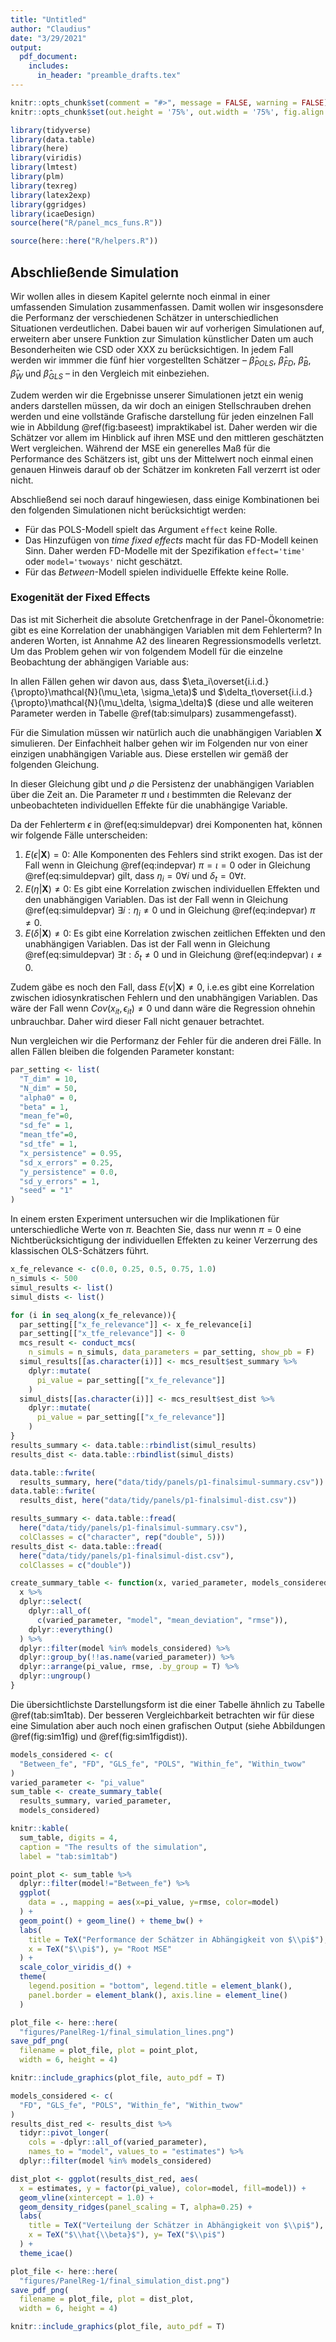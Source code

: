 ```yaml
---
title: "Untitled"
author: "Claudius"
date: "3/29/2021"
output: 
  pdf_document:
    includes:
      in_header: "preamble_drafts.tex"
---
```


```r
knitr::opts_chunk$set(comment = "#>", message = FALSE, warning = FALSE)
knitr::opts_chunk$set(out.height = '75%', out.width = '75%', fig.align = 'center') 
```

```r
library(tidyverse)
library(data.table)
library(here)
library(viridis)
library(lmtest)
library(plm)
library(texreg)
library(latex2exp)
library(ggridges)
library(icaeDesign)
source(here("R/panel_mcs_funs.R"))
```

```r
source(here::here("R/helpers.R"))
```

## Abschließende Simulation

Wir wollen alles in diesem Kapitel gelernte noch einmal in einer umfassenden
Simulation zusammenfassen. Damit wollen wir insgesonsdere die Performanz
der verschiedenen Schätzer in unterschiedlichen Situationen verdeutlichen.
Dabei bauen wir auf vorherigen Simulationen auf, erweitern aber unsere 
Funktion zur Simulation künstlicher Daten um auch Besonderheiten wie
CSD oder XXX zu berücksichtigen. In jedem Fall werden wir immmer die 
fünf hier vorgestellten Schätzer -- 
$\hat{\beta}_{POLS}$, $\hat{\beta}_{FD}$, $\hat{\beta}_{B}$, $\hat{\beta}_{W}$ und 
$\hat{\beta}_{GLS}$ -- in den Vergleich mit einbeziehen.

Zudem werden wir die Ergebnisse unserer Simulationen jetzt ein wenig anders
darstellen müssen, da wir doch an einigen Stellschrauben drehen werden und
eine vollstände Grafische darstellung für jeden einzelnen Fall wie in 
Abbildung \@ref(fig:baseest) impraktikabel ist. 
Daher werden wir die Schätzer vor allem im Hinblick auf ihren MSE 
und den mittleren geschätzten Wert vergleichen. Während der MSE ein 
generelles Maß für die Performance des Schätzers ist, gibt uns der 
Mittelwert noch einmal einen genauen Hinweis darauf ob der Schätzer im 
konkreten Fall verzerrt ist oder nicht.

Abschließend sei noch darauf hingewiesen, dass einige Kombinationen bei den
folgenden Simulationen nicht berücksichtigt werden:

* Für das POLS-Modell spielt das Argument `effect` keine Rolle.
* Das Hinzufügen von *time fixed effects* macht für das FD-Modell keinen Sinn.
Daher werden FD-Modelle mit der Spezifikation `effect='time'` oder `model='twoways'` 
nicht geschätzt.
* Für das *Between*-Modell spielen individuelle Effekte keine Rolle.

### Exogenität der Fixed Effects

Das ist mit Sicherheit die absolute Gretchenfrage in der Panel-Ökonometrie:
gibt es eine Korrelation der unabhängigen Variablen mit dem Fehlerterm?
In anderen Worten, ist Annahme A2 des linearen Regressionsmodells verletzt.
Um das Problem gehen wir von folgendem Modell für die einzelne Beobachtung 
der abhängigen Variable aus:

\begin{align}
\label{eq:simuldepvar}
  y_{it} &= \alpha + \beta x_{it} +\epsilon \nonumber\\
  y_{it} &= \alpha + \beta x_{it} + (\eta_i + \delta_t + v_{it})\\
\end{align}

In allen Fällen gehen wir davon aus, dass 
$\eta_i\overset{i.i.d.}{\propto}\mathcal{N}(\mu_\eta, \sigma_\eta)$ und
$\delta_t\overset{i.i.d.}{\propto}\mathcal{N}(\mu_\delta, \sigma_\delta)$
(diese und alle weiteren Parameter werden in Tabelle \@ref(tab:simulpars) 
zusammengefasst).

Für die Simulation müssen wir natürlich auch die unabhängigen Variablen 
$\boldsymbol{X}$ simulieren. Der Einfachheit halber gehen wir im Folgenden nur
von einer einzigen unabhängigen Variable aus. Diese erstellen wir gemäß der
folgenden Gleichung.

\begin{align}
  \label{eq:indepvar}
  x_{it} &= \rho x_{it-1} + \pi\eta_i + \iota\delta_t + \zeta_{it}
\end{align}

In dieser Gleichung gibt und $\rho$ die Persistenz der unabhängigen Variablen
über die Zeit an. Die Parameter $\pi$ und $\iota$ bestimmten die Relevanz
der unbeobachteten individuellen Effekte für die unabhängige Variable.

\begin{table}
\centering
\label{tab:simulpars}
\begin{tabular}{cccc}
\toprule
\textbf{Szenario} & \textbf{Parameter} & \textbf{Wert} & \textbf{Beschreibung} \\
\midrule
~ & $N$ & $50$\\
~ & $T$ & $10$\\
~ & $\alpha_0$ & $0$\\
~ & $\beta$ & $1$\\
~ & $\mu_\eta$ & $x$\\
~ & $\sigma_\eta$ & $x$\\
~ & $\mu_\delta$ & $x$\\
~ & $\sigma_\delta$ & $x$ \\
~ & $\mu_v$ & $0$\\
~ & $\sigma_v$ & $1$\\
~ & $\mu_\zeta$ & $1$\\
~ & $\sigma_\zeta$ & $1 (0.2,1,5)$ \\ 
~ & $\rho$ & $0.95$ Persistenz von $\boldsymbol{x}_i$\\
1 & $\pi$ & $0-1$ Relevanz der $\eta_i$ für $\boldsymbol{x}_i$\\
1 & $\iota$ & $0$ Relevanz der $\delta_t$ für $\boldsymbol{x}_i$\\
2 & $\pi$ & $0$ Relevanz der $\eta_i$ für $\boldsymbol{x}_i$\\
2 & $\iota$ & $0-1$ Relevanz der $\delta_t$ für $\boldsymbol{x}_i$\\
3 & $\pi$ & $0-1$ Relevanz der $\eta_i$ für $\boldsymbol{x}_i$\\
3 & $\iota$ & $0-1$ Relevanz der $\delta_t$ für $\boldsymbol{x}_i$\\
\bottomrule
\end{tabular}
\caption{Die Parameter für die Simulation.}
\end{table}


Da der Fehlerterm $\epsilon$ in \@ref(eq:simuldepvar) drei Komponenten hat, 
können wir folgende Fälle unterscheiden:

1. $E(\epsilon | \boldsymbol{X})=0$: Alle Komponenten des Fehlers sind strikt exogen. Das ist der Fall wenn in Gleichung \@ref(eq:indepvar) $\pi=\iota=0$ oder in Gleichung \@ref(eq:simuldepvar) gilt, 
dass $\eta_i=0\forall i$ und $\delta_t=0\forall t$.
2. $E(\eta | \boldsymbol{X})\neq0$: Es gibt eine Korrelation zwischen individuellen 
Effekten und den unabhängigen Variablen. Das ist der Fall wenn in Gleichung
\@ref(eq:simuldepvar) $\exists i: \eta_i\neq0$ und in Gleichung \@ref(eq:indepvar) 
$\pi\neq 0$.
3. $E(\delta | \boldsymbol{X})\neq0$: Es gibt eine Korrelation zwischen zeitlichen 
Effekten und den unabhängigen Variablen. Das ist der Fall wenn in Gleichung
\@ref(eq:simuldepvar) $\exists t: \delta_t\neq0$ und in Gleichung \@ref(eq:indepvar) 
$\iota\neq 0$.


Zudem gäbe es noch den Fall, dass $E(v | \boldsymbol{X})\neq0$, i.e.es gibt eine 
Korrelation zwischen 
idiosynkratischen Fehlern und den unabhängigen Variablen. Das wäre der Fall
wenn $Cov(x_{it}, \epsilon_{it})\neq 0$ und dann wäre die Regression ohnehin
unbrauchbar. Daher wird dieser Fall nicht genauer betrachtet. 

Nun vergleichen wir die Performanz der Fehler für die anderen drei Fälle.
In allen Fällen bleiben die folgenden Parameter konstant:

```r
par_setting <- list(
  "T_dim" = 10,
  "N_dim" = 50,
  "alpha0" = 0,
  "beta" = 1,
  "mean_fe"=0,
  "sd_fe" = 1,
  "mean_tfe"=0,
  "sd_tfe" = 1,
  "x_persistence" = 0.95,
  "sd_x_errors" = 0.25,
  "y_persistence" = 0.0,
  "sd_y_errors" = 1,
  "seed" = "1"
)
```

In einem ersten Experiment untersuchen wir die Implikationen für unterschiedliche
Werte von $\pi$. Beachten Sie, dass nur wenn $\pi=0$ eine Nichtberücksichtigung 
der individuellen Effekten zu keiner Verzerrung des klassischen OLS-Schätzers führt.

```r
x_fe_relevance <- c(0.0, 0.25, 0.5, 0.75, 1.0)
n_simuls <- 500
simul_results <- list()
simul_dists <- list()

for (i in seq_along(x_fe_relevance)){
  par_setting[["x_fe_relevance"]] <- x_fe_relevance[i]
  par_setting[["x_tfe_relevance"]] <- 0
  mcs_result <- conduct_mcs(
    n_simuls = n_simuls, data_parameters = par_setting, show_pb = F)
  simul_results[[as.character(i)]] <- mcs_result$est_summary %>%
    dplyr::mutate(
      pi_value = par_setting[["x_fe_relevance"]]
    )
  simul_dists[[as.character(i)]] <- mcs_result$est_dist %>%
    dplyr::mutate(
      pi_value = par_setting[["x_fe_relevance"]]
    )
}
results_summary <- data.table::rbindlist(simul_results)
results_dist <- data.table::rbindlist(simul_dists)
```

```r
data.table::fwrite(
  results_summary, here("data/tidy/panels/p1-finalsimul-summary.csv"))
data.table::fwrite(
  results_dist, here("data/tidy/panels/p1-finalsimul-dist.csv"))
```

```r
results_summary <- data.table::fread(
  here("data/tidy/panels/p1-finalsimul-summary.csv"), 
  colClasses = c("character", rep("double", 5)))
results_dist <- data.table::fread(
  here("data/tidy/panels/p1-finalsimul-dist.csv"), 
  colClasses = c("double"))
```

```r
create_summary_table <- function(x, varied_parameter, models_considered){
  x %>%
  dplyr::select(
    dplyr::all_of(
      c(varied_parameter, "model", "mean_deviation", "rmse")), 
    dplyr::everything()
  ) %>%
  dplyr::filter(model %in% models_considered) %>%
  dplyr::group_by(!!as.name(varied_parameter)) %>%
  dplyr::arrange(pi_value, rmse, .by_group = T) %>%
  dplyr::ungroup() 
}
```

Die übersichtlichste Darstellungsform ist die einer Tabelle ähnlich zu 
Tabelle \@ref(tab:sim1tab).
Der besseren Vergleichbarkeit betrachten wir für diese eine Simulation aber
auch noch einen grafischen Output (siehe Abbildungen \@ref(fig:sim1fig) und 
\@ref(fig:sim1figdist)).

```r
models_considered <- c(
  "Between_fe", "FD", "GLS_fe", "POLS", "Within_fe", "Within_twow"
)
varied_parameter <- "pi_value"
sum_table <- create_summary_table(
  results_summary, varied_parameter, 
  models_considered) 

knitr::kable(
  sum_table, digits = 4, 
  caption = "The results of the simulation", 
  label = "tab:sim1tab")
```

```r
point_plot <- sum_table %>%
  dplyr::filter(model!="Between_fe") %>%
  ggplot(
    data = ., mapping = aes(x=pi_value, y=rmse, color=model)
  ) +
  geom_point() + geom_line() + theme_bw() +
  labs(
    title = TeX("Performance der Schätzer in Abhängigkeit von $\\pi$"),
    x = TeX("$\\pi$"), y= "Root MSE"
  ) +
  scale_color_viridis_d() +
  theme(
    legend.position = "bottom", legend.title = element_blank(),
    panel.border = element_blank(), axis.line = element_line()
  )
```


```r
plot_file <- here::here(
  "figures/PanelReg-1/final_simulation_lines.png")
save_pdf_png(
  filename = plot_file, plot = point_plot, 
  width = 6, height = 4)
```

```r
knitr::include_graphics(plot_file, auto_pdf = T)
```


```r
models_considered <- c(
  "FD", "GLS_fe", "POLS", "Within_fe", "Within_twow"
)
results_dist_red <- results_dist %>%
  tidyr::pivot_longer(
    cols = -dplyr::all_of(varied_parameter), 
    names_to = "model", values_to = "estimates") %>%
  dplyr::filter(model %in% models_considered) 

dist_plot <- ggplot(results_dist_red, aes(
  x = estimates, y = factor(pi_value), color=model, fill=model)) + 
  geom_vline(xintercept = 1.0) +
  geom_density_ridges(panel_scaling = T, alpha=0.25) +
  labs(
    title = TeX("Verteilung der Schätzer in Abhängigkeit von $\\pi$"),
    x = TeX("$\\hat{\\beta}$"), y= TeX("$\\pi$")
  ) +
  theme_icae()
```


```r
plot_file <- here::here(
  "figures/PanelReg-1/final_simulation_dist.png")
save_pdf_png(
  filename = plot_file, plot = dist_plot, 
  width = 6, height = 4)
```

```r
knitr::include_graphics(plot_file, auto_pdf = T)
```

